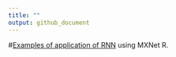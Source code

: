 ```yaml
---
title: ""
output: github_document
---
```


#[Examples of application of RNN](https://jeremiedb.github.io/mxnet_R_bucketing/) using MXNet R.
